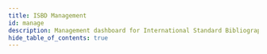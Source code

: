 ```yaml
---
title: ISBD Management
id: manage
description: Management dashboard for International Standard Bibliographic Description
hide_table_of_contents: true
---
```



<SiteManagement 
  siteTitle="International Standard Bibliographic Description"
  siteCode="ISBD"
  githubRepo="iflastandards/standards-dev"
/>
